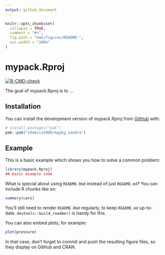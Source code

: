 ```yaml
---
output: github_document
---
```


<!-- README.md is generated from README.Rmd. Please edit that file -->

```r
knitr::opts_chunk$set(
  collapse = TRUE,
  comment = "#>",
  fig.path = "man/figures/README-",
  out.width = "100%"
)
```

# mypack.Rproj

<!-- badges: start -->
[![R-CMD-check](https://github.com/sdamico2000/mypkg_sandra/actions/workflows/R-CMD-check.yaml/badge.svg)](https://github.com/sdamico2000/mypkg_sandra/actions/workflows/R-CMD-check.yaml)
<!-- badges: end -->

The goal of mypack.Rproj is to ...

## Installation

You can install the development version of mypack.Rproj from [GitHub](https://github.com/) with:

``` r
# install.packages("pak")
pak::pak("sdamico2000/mypkg_sandra")
```

## Example

This is a basic example which shows you how to solve a common problem:

```r
library(mypack.Rproj)
## basic example code
```

What is special about using `README.Rmd` instead of just `README.md`? You can include R chunks like so:

```r
summary(cars)
```

You'll still need to render `README.Rmd` regularly, to keep `README.md` up-to-date. `devtools::build_readme()` is handy for this.

You can also embed plots, for example:

```r
plot(pressure)
```

In that case, don't forget to commit and push the resulting figure files, so they display on GitHub and CRAN.
